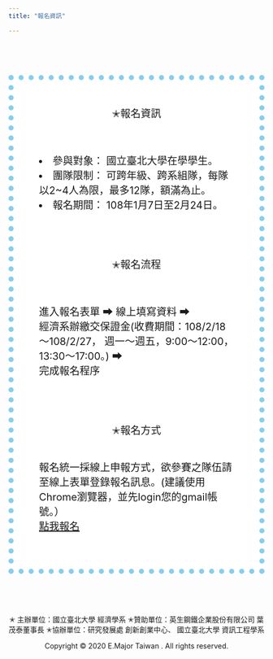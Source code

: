 ```yaml
---
title: "報名資訊"

---
```

<style type="text/css">
h1.title {
    font-size: 45px;
    text-align: center;
    text-decoration: underline;
    text-shadow: 3px 2px 5px blue;
    font-family: "標楷體";
    font-style: italic;
    color:black
}
</style>

<style>
html {
  height: 100%;
}
body{
  background-repeat: no-repeat;
  background-attachment: fixed;
  background-position: center;
  background-size: cover;
}
  </style>
  


<body>

<br><br><br>

<body width="3000" height="3000" background="background2.jpg">



<div id="main" style="padding:50px;border:10px skyblue dotted;background-color: white;font-size: 20px;"> 
    
    
    

<center>✭報名資訊</center>
<br>

<ui>

<li>參與對象： 國立臺北大學在學學生。</li>

<li>團隊限制： 可跨年級、跨系組隊，每隊以2~4人為限，最多12隊，額滿為止。 </li>

<li>報名期間： 108年1月7日至2月24日。 </li>


<br><br>

<center>✭報名流程</center>
<br>

進入報名表單   ➡ 
線上填寫資料   ➡   
經濟系辦繳交保證金(收費期間：108/2/18～108/2/27，
週一～週五，9:00～12:00，13:30～17:00。)  ➡  
完成報名程序

<br><br>

<center>✭報名方式</center>

<br>
報名統一採線上申報方式，欲參賽之隊伍請至線上表單登錄報名訊息。(建議使用Chrome瀏覽器，並先login您的gmail帳號。）
<br>
<a href="https://docs.google.com/forms/d/e/1FAIpQLSfMVmHp6jYEcH-goPRWWSug2koMuDJ_rtm0lmm0TsGLpn0jOg/closedform" title="點我報名" >點我報名</a>



</div>
  
<br><br><br>

<div id="footer" style="text-align:center; style="margin:0 auto; width:800px;>   
        
        
        
        
  <p class='text3'>
       ✭ 主辦單位：國立臺北大學 經濟學系
  
      ✭贊助單位：英生鋼鐵企業股份有限公司 葉茂泰董事長

      ✭協辦單位：研究發展處 創新創業中心、

                國立臺北大學 資訊工程學系 
 
      
  <br>
  <p class='text4'>
        
 Copyright © 2020 E.Major Taiwan . All rights reserved.
       
  </div>
         
</body>